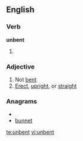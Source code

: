==English==
===Verb===
'''unbent'''
# {{past of|unbend}}
===Adjective===
{{en-adj}}
# Not [[bent]]
# [[erect|Erect]], [[upright]], or [[straight]]

===Anagrams===
* {{alphagram|benntu}}
* [[bunnet#English|bunnet]]

[[te:unbent]]
[[vi:unbent]]
